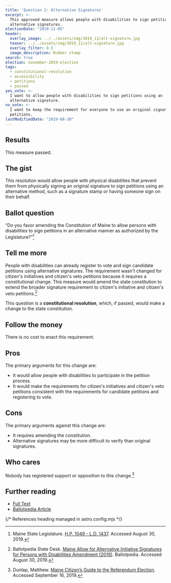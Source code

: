 ```yaml
---
title: 'Question 2: Alternative Signatures'
excerpt: >-
  This approved measure allows people with disabilities to sign petitions using
  alternative signatures.
electionDate: "2019-11-05"
header:
  overlay_image: ../../assets/img/2019_11/alt-signature.jpg
  teaser: ../../assets/img/2019_11/alt-signature.jpg
  overlay_filter: 0.5
  image_description: Rubber stamp
search: true
election: november-2019-election
tags:
  - constitutional-resolution
  - accessibility
  - petitions
  - passed
yes_vote: >-
  I want to allow people with disabilities to sign petitions using an
  alternative signature.
no_vote: >-
  I want to keep the requirement for everyone to use an original signature for
  petitions.
lastModifiedDate: "2019-08-30"
---
```


## Results

This measure passed.

## The gist

This resolution would allow people with physical disabilities that prevent them from physically signing an original signature to sign petitions using an alternative method, such as a signature stamp or having someone sign on their behalf.

## Ballot question

“Do you favor amending the Constitution of Maine to allow persons with disabilities to sign petitions in an alternative manner as authorized by the Legislature?”[^1]

<YesNoTable yesContent={frontmatter.yes_vote} noContent={frontmatter.no_vote} />

## Tell me more

People with disabilities can already register to vote and sign candidate petitions using alternative signatures. The requirement wasn't changed for citizen's initiatives and citizen's veto petitions because it requires a constitutional change. This measure would amend the state constitution to extend the broader signature requirement to citizen's initiative and citizen's veto petitions.[^2]

This question is a **constitutional resolution**, which, if passed, would make a change to the state constitution.

## Follow the money

There is no cost to enact this requirement.

## Pros

The primary arguments for this change are:

- It would allow people with disabilities to participate in the petition process.
- It would make the requirements for citizen's initiatives and citizen's veto petitions consistent with the requirements for candidate petitions and registering to vote.

## Cons

The primary arguments against this change are:

- It requires amending the constitution.
- Alternative signatures may be more difficult to verify than original signatures.

## Who cares

Nobody has registered support or opposition to this change.[^3]

## Further reading

- [Full Text](https://www.maine.gov/sos/cec/elec/upcoming/pdf/ld1437.pdf)
- [Ballotpedia Article](<https://ballotpedia.org/Maine_Allow_for_Alternative_Initiative_Signatures_for_Persons_with_Disabilities_Amendment_(2019)>)

{/* References heading managed in astro.config.mjs */}
[^1]: Maine State Legislature. [H.P. 1049 - L.D. 1437](https://www.maine.gov/sos/cec/elec/upcoming/pdf/ld1437.pdf). Accessed August 30, 2019.
[^2]: Ballotpedia State Desk. [Maine Allow for Alternative Initiative Signatures for Persons with Disabilities Amendment (2019)](<https://ballotpedia.org/Maine_Allow_for_Alternative_Initiative_Signatures_for_Persons_with_Disabilities_Amendment_(2019)>). Ballotpedia. Accessed August 30, 2019.
[^3]: Dunlap, Matthew. [Maine Citizen’s Guide to the Referendum Election](https://www.maine.gov/sos/cec/elec/upcoming/pdf/citizensguide19.pdf). Accessed September 16, 2019.
